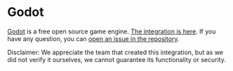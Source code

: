 # Godot

[Godot](https://docs.godotengine.org/en/stable/) is a free open source game engine.
[The integration is here](https://github.com/Digital-Avatars-and-Robotics/MUDxGodot).
If you have any question, you can [open an issue in the repository](https://github.com/Digital-Avatars-and-Robotics/MUDxGodot/issues).

Disclaimer: We appreciate the team that created this integration, but as we did not verify it ourselves, we cannot guarantee its functionality or security.
